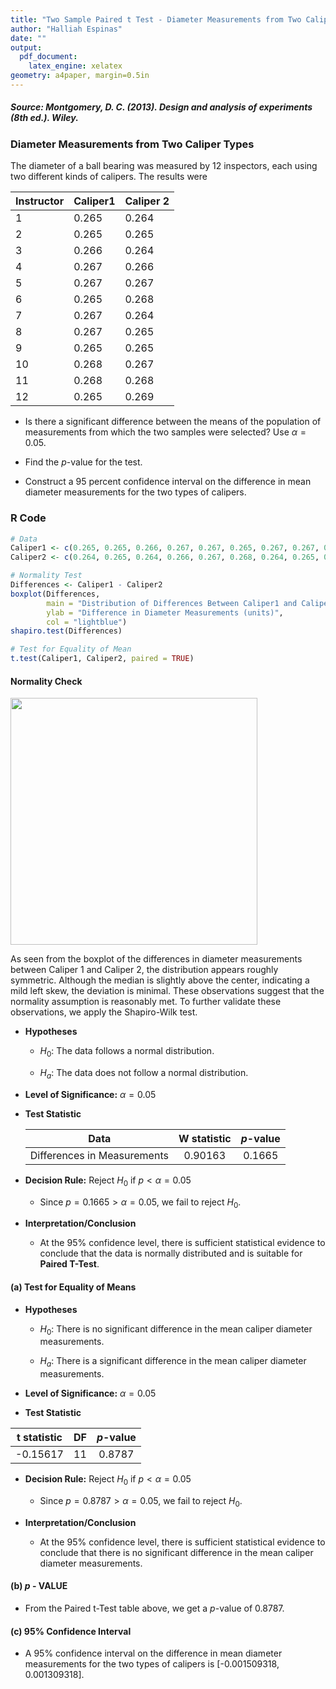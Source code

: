 ```yaml
---
title: "Two Sample Paired t Test - Diameter Measurements from Two Caliper Types"
author: "Halliah Espinas"
date: ""
output:
  pdf_document:
    latex_engine: xelatex
geometry: a4paper, margin=0.5in
---
```


##### **Source:** Montgomery, D. C. (2013). *Design and analysis of experiments* (8th ed.). Wiley.

### Diameter Measurements from Two Caliper Types

The diameter of a ball bearing was measured by 12 inspectors, each using two different kinds of calipers. The results were

| Instructor | Caliper1 | Caliper 2 |
|------------|----------|-----------|
| 1          | 0.265    | 0.264     |
| 2          | 0.265    | 0.265     |
| 3          | 0.266    | 0.264     |
| 4          | 0.267    | 0.266     |
| 5          | 0.267    | 0.267     |
| 6          | 0.265    | 0.268     |
| 7          | 0.267    | 0.264     |
| 8          | 0.267    | 0.265     |
| 9          | 0.265    | 0.265     |
| 10         | 0.268    | 0.267     |
| 11         | 0.268    | 0.268     |
| 12         | 0.265    | 0.269     |

-   Is there a significant difference between the means of the population of measurements from which the two samples were selected? Use $\alpha=0.05$.

-   Find the $p$-value for the test.

-   Construct a 95 percent confidence interval on the difference in mean diameter measurements for the two types of calipers.

### R Code

```r
# Data
Caliper1 <- c(0.265, 0.265, 0.266, 0.267, 0.267, 0.265, 0.267, 0.267, 0.265, 0.2638, 0.268, 0.265)
Caliper2 <- c(0.264, 0.265, 0.264, 0.266, 0.267, 0.268, 0.264, 0.265, 0.265, 0.267, 0.268, 0.269)

# Normality Test
Differences <- Caliper1 - Caliper2
boxplot(Differences,
        main = "Distribution of Differences Between Caliper1 and Caliper2",
        ylab = "Difference in Diameter Measurements (units)",
        col = "lightblue")
shapiro.test(Differences)

# Test for Equality of Mean
t.test(Caliper1, Caliper2, paired = TRUE) 
```

#### Normality Check

![](02DM.png){width="395"}

As seen from the boxplot of the differences in diameter measurements between Caliper 1 and Caliper 2, the distribution appears roughly symmetric. Although the median is slightly above the center, indicating a mild left skew, the deviation is minimal. These observations suggest that the normality assumption is reasonably met. To further validate these observations, we apply the Shapiro-Wilk test.

-   **Hypotheses**

    -   $H_0:$ The data follows a normal distribution.

    -   $H_a:$ The data does not follow a normal distribution. 

-   **Level of Significance:** $\alpha=0.05$

-   **Test Statistic**

    |            Data             | W statistic | $p$-value |
    |:---------------------------:|:-----------:|:---------:|
    | Differences in Measurements |   0.90163   |  0.1665   |

<!-- -->

-   **Decision Rule:** Reject $H_0$ if $p < \alpha=0.05$

    -   Since $p = 0.1665 > \alpha = 0.05$, we fail to reject $H_0$.

-   **Interpretation/Conclusion**

    -   At the 95% confidence level, there is sufficient statistical evidence to conclude that the data is normally distributed and is suitable for **Paired T-Test**.

#### (a) Test for Equality of Means

-   **Hypotheses**

    -   $H_0:$ There is no significant difference in the mean caliper diameter measurements.

    -   $H_a:$ There is a significant difference in the mean caliper diameter measurements.

-   **Level of Significance:** $\alpha=0.05$

-   **Test Statistic**

| t statistic | DF  | $p$-value |
|:-----------:|:---:|:---------:|
|  -0.15617   | 11  |  0.8787   |

-   **Decision Rule:** Reject $H_0$ if $p < \alpha=0.05$

    -   Since $p = 0.8787 > \alpha = 0.05$, we fail to reject $H_0$.

-   **Interpretation/Conclusion**

    -   At the 95% confidence level, there is sufficient statistical evidence to conclude that there is no significant difference in the mean caliper diameter measurements.

#### (b) $p$ - VALUE

-   From the Paired t-Test table above, we get a $p$-value of 0.8787.

#### (c) 95% Confidence Interval

-   A 95% confidence interval on the difference in mean diameter measurements for the two types of calipers is [-0.001509318, 0.001309318].
